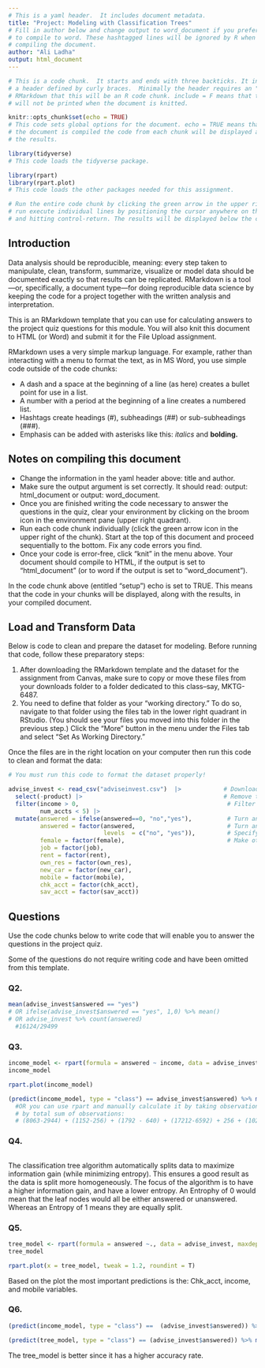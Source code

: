 ```yaml
---
# This is a yaml header.  It includes document metadata.
title: "Project: Modeling with Classification Trees"
# Fill in author below and change output to word_document if you prefer 
# to compile to word. These hashtagged lines will be ignored by R when 
# compiling the document.
author: "Ali Ladha"
output: html_document  
---
```


```r
# This is a code chunk.  It starts and ends with three backticks. It includes 
# a header defined by curly braces.  Minimally the header requires an "r" to tell 
# RMarkdown that this will be an R code chunk. include = F means that this code chunk 
# will not be printed when the document is knitted.

knitr::opts_chunk$set(echo = TRUE) 
# This code sets global options for the document. echo = TRUE means that when 
# the document is compiled the code from each chunk will be displayed along with 
# the results.

library(tidyverse)
# This code loads the tidyverse package.

library(rpart)
library(rpart.plot)
# This code loads the other packages needed for this assignment.

# Run the entire code chunk by clicking the green arrow in the upper right of the chunk.  Alternatively
# run execute individual lines by positioning the cursor anywhere on the line 
# and hitting control-return. The results will be displayed below the code chunk.

```

## Introduction

Data analysis should be reproducible, meaning: every step taken to manipulate, clean, transform, summarize, visualize or model data should be documented exactly so that results can be replicated.  RMarkdown is a tool---or, specifically, a document type---for doing reproducible data science by keeping the code for a project together with the written  analysis and interpretation.   

This is an RMarkdown template that you can use for calculating answers to the project quiz questions for this module. You will also knit this document to HTML (or Word) and submit it for the File Upload assignment.

RMarkdown uses a very simple markup language.  For example, rather than interacting with a menu to format the text, as in MS Word, you use simple code outside of the code chunks:

- A dash and a space at the beginning of a line (as here) creates a bullet point for use in a list.
- A number with a period at the beginning of a line creates a numbered list.
- Hashtags create headings (#), subheadings (##) or sub-subheadings (###).
- Emphasis can be added with asterisks like this: *italics* and **bolding.**

## Notes on compiling this document  

- Change the information in the yaml header above:  title and author.
- Make sure the output argument is set correctly.  It should read: output: html_document or output: word_document.
- Once you are finished writing the code necessary to answer the questions in the quiz, clear your environment by clicking on the broom icon in the environment pane (upper right quadrant).
- Run each code chunk individually (click the green arrow icon in the upper right of the chunk). Start at the top of this document and proceed sequentially to the bottom.  Fix any code errors you find.  
- Once your code is error-free, click "knit" in the menu above. Your document should compile to HTML, if the output is set to "html_document" (or to word if the output is set to "word_document").

In the code chunk above (entitled "setup") echo is set to TRUE.  This means that the code in your chunks will be displayed, along with the results, in your compiled document.

## Load and Transform Data

Below is code to clean and prepare the dataset for modeling. Before running that code, follow these preparatory steps:

1. After downloading the RMarkdown template and the dataset for the assignment from Canvas, make sure to  copy or move these files from your downloads folder to a folder dedicated to this class--say, MKTG-6487.
2. You need to define that folder as your "working directory."  To do so, navigate to that folder using the files tab in the lower right quadrant in RStudio.  (You should see your files you moved into this folder in the previous step.) Click the "More" button in the menu under the Files tab and select "Set As Working Directory."

Once the files are in the right location on your computer then run this code to clean and format the data:

```r
# You must run this code to format the dataset properly!

advise_invest <- read_csv("adviseinvest.csv")  |>            # Download data and save it (via assignment operator)
  select(-product) |>                                        # Remove the product column
  filter(income > 0,                                          # Filter out mistaken data
         num_accts < 5) |> 
  mutate(answered = ifelse(answered==0, "no","yes"),          # Turn answered into yes/no 
         answered = factor(answered,                          # Turn answered into factor
                           levels  = c("no", "yes")),         # Specify factor levels
         female = factor(female),                             # Make other binary and categorical                                                                                                        # variables into factors
         job = factor(job),
         rent = factor(rent),
         own_res = factor(own_res),
         new_car = factor(new_car),
         mobile = factor(mobile),
         chk_acct = factor(chk_acct),
         sav_acct = factor(sav_acct)) 

```

## Questions

Use the code chunks below to write code that will enable you to answer the questions in the project quiz.

Some of the questions do not require writing code and have been omitted from this template.

### Q2.

```r
mean(advise_invest$answered == "yes")
# OR ifelse(advise_invest$answered == "yes", 1,0) %>% mean()
# OR advise_invest %>% count(answered)
  #16124/29499
```

### Q3.  


```r
income_model <- rpart(formula = answered ~ income, data = advise_invest)
income_model

rpart.plot(income_model)

(predict(income_model, type = "class") == advise_invest$answered) %>% mean()
  #OR you can use rpart and manually calculate it by taking observations and subtracting them by lossing and dividing that
  # by total sum of observations:
  # (8063-2944) + (1152-256) + (1792 - 640) + (17212-6592) + 256 + (1024-128) / 29499
```

### Q4. 


```r
```
The classification tree algorithm automatically splits data to maximize information gain (while minimizing entropy). This ensures a good result as the data is split more homogeneously. The focus of the algorithm is to have a higher information gain, and have a lower entropy. An Entrophy of 0 would mean that the leaf nodes would all be either answered or unanswered. Whereas an Entropy of 1 means they are equally split.


### Q5. 


```r
tree_model <- rpart(formula = answered ~., data = advise_invest, maxdepth = 4)
tree_model

rpart.plot(x = tree_model, tweak = 1.2, roundint = T)
```

Based on the plot the most important predictions is the: Chk_acct, income, and mobile variables.

### Q6.


```r
(predict(income_model, type = "class") ==  (advise_invest$answered)) %>% mean()

(predict(tree_model, type = "class") == (advise_invest$answered)) %>% mean()
```
The tree_model is better since it has a higher accuracy rate.
